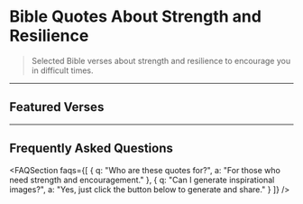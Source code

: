 
# Bible Quotes About Strength and Resilience

> Selected Bible verses about strength and resilience to encourage you in difficult times.

<AIQuoteGenerator />

---

## Featured Verses

<BibleQuoteCard reference="Philippians 4:13" content="I can do all things through him who gives me strength." />
<BibleQuoteCard reference="Isaiah 40:31" content="But those who hope in the Lord will renew their strength..." />

---

## Frequently Asked Questions

<FAQSection faqs={[
  { q: "Who are these quotes for?", a: "For those who need strength and encouragement." },
  { q: "Can I generate inspirational images?", a: "Yes, just click the button below to generate and share." }
]} />

<CTASection /> 